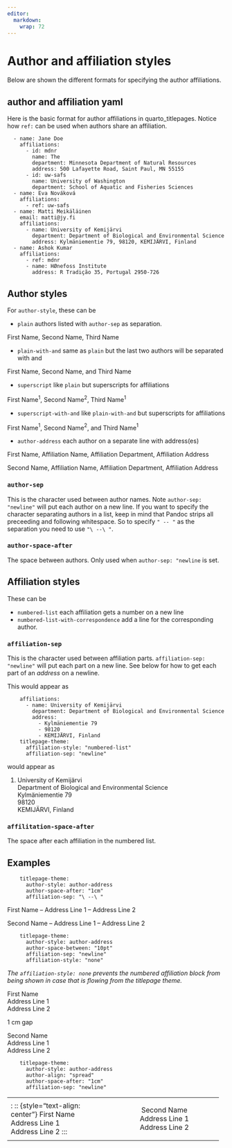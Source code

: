 ```yaml
---
editor: 
  markdown: 
    wrap: 72
---
```


# Author and affiliation styles

Below are  shown the different formats for specifying the author affiliations. 

## author and affiliation yaml

Here is the basic format for author affiliations in quarto_titlepages. Notice how `ref:` can be used when authors share an affiliation.

      - name: Jane Doe
        affiliations:
          - id: mdnr
            name: The 
            department: Minnesota Department of Natural Resources
            address: 500 Lafayette Road, Saint Paul, MN 55155
          - id: uw-safs
            name: University of Washington
            department: School of Aquatic and Fisheries Sciences
      - name: Eva Nováková
        affiliations:
          - ref: uw-safs
      - name: Matti Meikäläinen
        email: matti@jy.fi
        affiliations:
          - name: University of Kemijärvi
            department: Department of Biological and Environmental Science
            address: Kylmäniementie 79, 98120, KEMIJÄRVI, Finland
      - name: Ashok Kumar
        affiliations:
          - ref: mdnr
          - name: HØnefoss Institute
            address: R Tradição 35, Portugal 2950-726

## Author styles

For `author-style`, these can be

-   `plain` authors listed with `author-sep` as separation.

First Name, Second Name, Third Name

-   `plain-with-and` same as `plain` but the last two authors will be
    separated with and

First Name, Second Name, and Third Name

-   `superscript` like `plain` but superscripts for affiliations

First Name$^1$, Second Name$^2$, Third Name$^1$

-   `superscript-with-and` like `plain-with-and` but superscripts for
    affiliations

First Name$^1$, Second Name$^2$, and Third Name$^1$

-   `author-address` each author on a separate line with address(es)

First Name, Affiliation Name, Affiliation Department, Affiliation
Address

Second Name, Affiliation Name, Affiliation Department, Affiliation
Address

### `author-sep`

This is the character used between author names. Note
`author-sep: "newline"` will put each author on a new line. If you want
to specify the character separating authors in a list, keep in mind that
Pandoc strips all preceeding and following whitespace. So to specify
`" -- "` as the separation you need to use `"\ --\ "`.

### `author-space-after`

The space between authors. Only used when `author-sep: "newline` is set.

## Affiliation styles

These can be

-   `numbered-list` each affiliation gets a number on a new line
-   `numbered-list-with-correspondence` add a line for the corresponding
    author.

### `affiliation-sep`

This is the character used between affiliation parts.
`affiliation-sep: "newline"` will put each part on a new line. See below
for how to get each part of an *address* on a newline.

This would appear as

        affiliations:
          - name: University of Kemijärvi
            department: Department of Biological and Environmental Science
            address: 
              - Kylmäniementie 79
              - 98120
              - KEMIJÄRVI, Finland
        titlepage-theme:
          affiliation-style: "numbered-list"
          affiliation-sep: "newline"

would appear as

1.  University of Kemijärvi\
    Department of Biological and Environmental Science\
    Kylmäniementie 79\
    98120\
    KEMIJÄRVI, Finland

### `affilitation-space-after`

The space after each affiliation in the numbered list.

## Examples

        titlepage-theme:
          author-style: author-address
          author-space-after: "1cm"
          affiliation-sep: "\ --\ "

First Name -- Address Line 1 -- Address Line 2

Second Name -- Address Line 1 -- Address Line 2

        titlepage-theme:
          author-style: author-address
          author-space-between: "10pt"
          affiliation-sep: "newline"
          affiliation-style: "none"

*The `affiliation-style: none` prevents the numbered affiliation block from being shown in case that is flowing from the titlepage theme.*

First Name\
Address Line 1\
Address Line 2

1 cm gap

Second Name\
Address Line 1\
Address Line 2

        titlepage-theme:
          author-style: author-address
          author-align: "spread"
          author-space-after: "1cm"
          affiliation-sep: "newline"

+---------------------------------+-----------------------------------+
| :                               | ::: {style="text-align:  center"} |
| :: {style="text-align: center"} | Second Name\                      |
| First Name\                     | Address Line 1\                   |
| Address Line 1\                 | Address Line 2                    |
| Address Line 2                  | :::                               |
| :::                             |                                   |
+---------------------------------+-----------------------------------+
